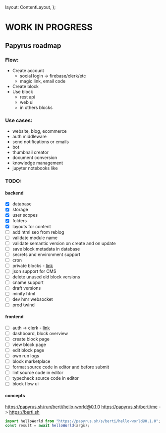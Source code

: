 
  layout: ContentLayout,
};

# WORK IN PROGRESS

## Papyrus roadmap

### Flow:

- Create account
  - social login -> firebase/clerk/etc
  - magic link, email code
- Create block
- Use block
  - rest api
  - web ui
  - in others blocks

### Use cases:

- website, blog, ecommerce
- auth middleware
- send notifications or emails
- bot
- thumbnail creator
- document conversion
- knowledge management
- jupyter notebooks like

### TODO:

#### backend

- [x] database
- [x] storage
- [x] user scopes
- [x] folders
- [x] layouts for content
- [ ] add html seo from reblog
- [ ] validate module name
- [ ] validate semantic version on create and on update
- [ ] save block metadata in database
- [ ] secrets and environment support
- [ ] cron
- [ ] private blocks - [link](https://deno.land/manual@v1.36.1/basics/modules/private)
- [ ] json support for CMS
- [ ] delete unused old block versions
- [ ] cname support
- [ ] draft versions
- [ ] minify html
- [ ] dev hmr websocket
- [ ] prod twind

#### frontend

- [ ] auth -> clerk - [link](https://clerk.com/docs/quickstarts/get-started-with-create-react-app)
- [ ] dashboard, block overview
- [ ] create block page
- [ ] view block page
- [ ] edit block page
- [ ] own run logs
- [ ] block marketplace
- [ ] format source code in editor and before submit
- [ ] lint source code in editor
- [ ] typecheck source code in editor
- [ ] block flow ui

#### concepts

https://papyrus.sh/run/berti/hello-world@0.1.0
https://papyrus.sh/berti/me -> https://berti.sh

```ts
import helloWorld from "https://papyrus.sh/s/berti/hello-world@0.1.0";
const result = await helloWorld(args);
```
